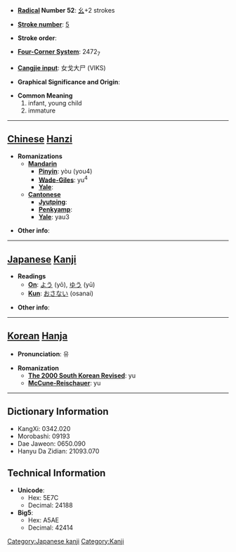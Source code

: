 * '''[[Wiktionary:Chinese radical index| Radical]] Number 52''': [[Wiktionary:Chinese radical index 幺|幺]]+2 strokes

* '''[[Wiktionary:Chinese total strokes index|Stroke number]]''': [[Wiktionary:Chinese total strokes index 5|5]]

* '''Stroke order''': 

* '''[[Wiktionary:Chinese four corner index|Four-Corner System]]''': 2472<sub>7</sub>

* '''[[Wiktionary:Chinese Cangjie index|Cangjie input]]''': 女戈大尸 (VIKS)

* '''Graphical Significance and Origin''': 

* '''Common Meaning'''
*#infant, young child
*# immature


----

== [[Chinese]] [[Hanzi]] ==

* '''Romanizations'''
** '''[[Mandarin]]'''
*** '''[[Pinyin]]''': yòu (you4)
*** '''[[Wade-Giles]]''': yu<sup>4</sup>
*** '''[[Yale]]''': 
** '''[[Cantonese]]'''
*** '''[[Jyutping]]''':
*** '''[[Penkyamp]]''': 
*** '''[[Yale]]''': yau3

* '''Other info''': 

----

== [[Japanese]] [[Kanji]] ==

* '''Readings'''
** '''[[On]]''': [[よう]] (yō), [[ゆう]] (yū)
** '''[[Kun]]''': [[おさない]] (osanai)

* '''Other info''':  

----

== [[Korean]] [[Hanja]] ==

* '''Pronunciation''': 유

* '''Romanization'''
** '''[[The 2000 South Korean Revised Romanization|The 2000 South Korean Revised]]''': yu
** '''[[McCune-Reischauer]]''': yu

----

== Dictionary Information ==

* KangXi: 0342.020
* Morobashi: 09193
* Dae Jaweon: 0650.090
* Hanyu Da Zidian: 21093.070

== Technical Information ==

* '''Unicode''':
** Hex: 5E7C
** Decimal: 24188
* '''Big5''':
** Hex: A5AE
** Decimal: 42414

[[Category:Japanese kanji]]
[[Category:Kanji]]